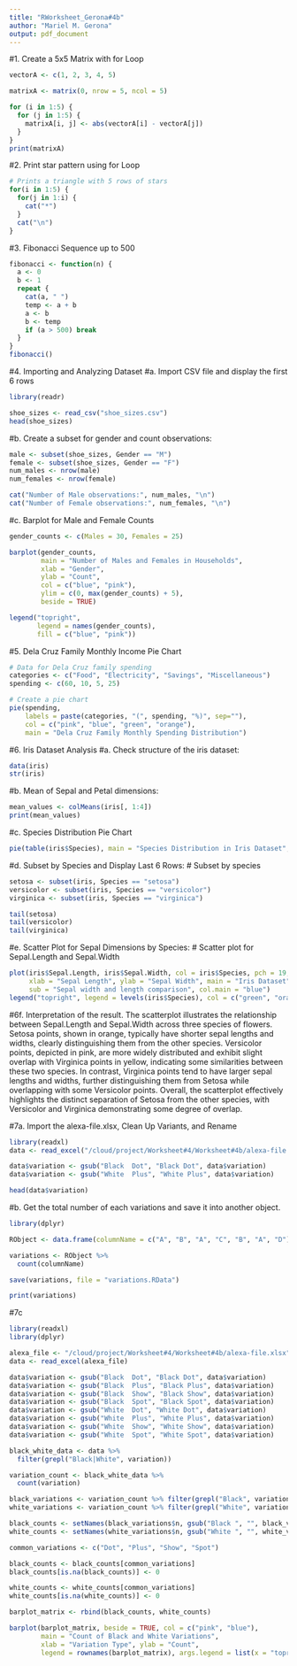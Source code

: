 ```yaml
---
title: "RWorksheet_Gerona#4b"
author: "Mariel M. Gerona"
output: pdf_document
---
```


#1. Create a 5x5 Matrix with for Loop
```r
vectorA <- c(1, 2, 3, 4, 5)

matrixA <- matrix(0, nrow = 5, ncol = 5)

for (i in 1:5) {
  for (j in 1:5) {
    matrixA[i, j] <- abs(vectorA[i] - vectorA[j])
  }
}
print(matrixA)
```

#2. Print star pattern using for Loop
```r
# Prints a triangle with 5 rows of stars
for(i in 1:5) {
  for(j in 1:i) {
    cat("*")
  }
  cat("\n")
}

```

#3.  Fibonacci Sequence up to 500
```r
fibonacci <- function(n) {
  a <- 0
  b <- 1
  repeat {
    cat(a, " ")
    temp <- a + b
    a <- b
    b <- temp
    if (a > 500) break
  }
}
fibonacci()

```

#4. Importing and Analyzing Dataset
#a. Import CSV file and display the first 6 rows

```r

library(readr)

shoe_sizes <- read_csv("shoe_sizes.csv")
head(shoe_sizes)
```

#b. Create a subset for gender and count observations:
```r
male <- subset(shoe_sizes, Gender == "M")
female <- subset(shoe_sizes, Gender == "F")
num_males <- nrow(male)
num_females <- nrow(female)

cat("Number of Male observations:", num_males, "\n")
cat("Number of Female observations:", num_females, "\n")

```
#c. Barplot for Male and Female Counts

```r
gender_counts <- c(Males = 30, Females = 25)

barplot(gender_counts,
        main = "Number of Males and Females in Households",
        xlab = "Gender",
        ylab = "Count",
        col = c("blue", "pink"),
        ylim = c(0, max(gender_counts) + 5),  
        beside = TRUE)

legend("topright", 
       legend = names(gender_counts), 
       fill = c("blue", "pink"))


```

#5. Dela Cruz Family Monthly Income Pie Chart
```r
# Data for Dela Cruz family spending
categories <- c("Food", "Electricity", "Savings", "Miscellaneous")
spending <- c(60, 10, 5, 25)

# Create a pie chart
pie(spending, 
    labels = paste(categories, "(", spending, "%)", sep=""), 
    col = c("pink", "blue", "green", "orange"),
    main = "Dela Cruz Family Monthly Spending Distribution")

```

#6. Iris Dataset Analysis
#a. Check structure of the iris dataset:
```r

data(iris)
str(iris)
```

#b. Mean of Sepal and Petal dimensions:
```r

mean_values <- colMeans(iris[, 1:4])
print(mean_values)

```

#c. Species Distribution Pie Chart

```r
pie(table(iris$Species), main = "Species Distribution in Iris Dataset", col = c("green", "orange", "purple"))
```
#d. Subset by Species and Display Last 6 Rows:
# Subset by species
```r
setosa <- subset(iris, Species == "setosa")
versicolor <- subset(iris, Species == "versicolor")
virginica <- subset(iris, Species == "virginica")

tail(setosa)
tail(versicolor)
tail(virginica)

```

#e. Scatter Plot for Sepal Dimensions by Species:
# Scatter plot for Sepal.Length and Sepal.Width
```r
plot(iris$Sepal.Length, iris$Sepal.Width, col = iris$Species, pch = 19,
     xlab = "Sepal Length", ylab = "Sepal Width", main = "Iris Dataset",
     sub = "Sepal width and length comparison", col.main = "blue")
legend("topright", legend = levels(iris$Species), col = c("green", "orange", "purple"), pch = 19)

```

#6f. Interpretation of the result.
The scatterplot illustrates the relationship between Sepal.Length and Sepal.Width across three species of flowers. Setosa points, shown in orange, typically have shorter sepal lengths and widths, clearly distinguishing them from the other species. Versicolor points, depicted in pink, are more widely distributed and exhibit slight overlap with Virginica points in yellow, indicating some similarities between these two species. In contrast, Virginica points tend to have larger sepal lengths and widths, further distinguishing them from Setosa while overlapping with some Versicolor points. Overall, the scatterplot effectively highlights the distinct separation of Setosa from the other species, with Versicolor and Virginica demonstrating some degree of overlap.


#7a. Import the alexa-file.xlsx, Clean Up Variants, and Rename
```r
library(readxl)
data <- read_excel("/cloud/project/Worksheet#4/Worksheet#4b/alexa-file.xlsx")

data$variation <- gsub("Black  Dot", "Black Dot", data$variation)
data$variation <- gsub("White  Plus", "White Plus", data$variation)

head(data$variation)
```

#b. Get the total number of each variations and save it into another object.
```r
library(dplyr)             

RObject <- data.frame(columnName = c("A", "B", "A", "C", "B", "A", "D"))

variations <- RObject %>%
  count(columnName)

save(variations, file = "variations.RData")

print(variations)

```
#7c
```r
library(readxl)
library(dplyr)

alexa_file <- "/cloud/project/Worksheet#4/Worksheet#4b/alexa-file.xlsx"
data <- read_excel(alexa_file)

data$variation <- gsub("Black  Dot", "Black Dot", data$variation)
data$variation <- gsub("Black  Plus", "Black Plus", data$variation)
data$variation <- gsub("Black  Show", "Black Show", data$variation)
data$variation <- gsub("Black  Spot", "Black Spot", data$variation)
data$variation <- gsub("White  Dot", "White Dot", data$variation)
data$variation <- gsub("White  Plus", "White Plus", data$variation)
data$variation <- gsub("White  Show", "White Show", data$variation)
data$variation <- gsub("White  Spot", "White Spot", data$variation)

black_white_data <- data %>%
  filter(grepl("Black|White", variation))

variation_count <- black_white_data %>%
  count(variation)

black_variations <- variation_count %>% filter(grepl("Black", variation))
white_variations <- variation_count %>% filter(grepl("White", variation))

black_counts <- setNames(black_variations$n, gsub("Black ", "", black_variations$variation))
white_counts <- setNames(white_variations$n, gsub("White ", "", white_variations$variation))

common_variations <- c("Dot", "Plus", "Show", "Spot")

black_counts <- black_counts[common_variations]
black_counts[is.na(black_counts)] <- 0

white_counts <- white_counts[common_variations]
white_counts[is.na(white_counts)] <- 0

barplot_matrix <- rbind(black_counts, white_counts)

barplot(barplot_matrix, beside = TRUE, col = c("pink", "blue"),
        main = "Count of Black and White Variations",
        xlab = "Variation Type", ylab = "Count",
        legend = rownames(barplot_matrix), args.legend = list(x = "topright"))

```



